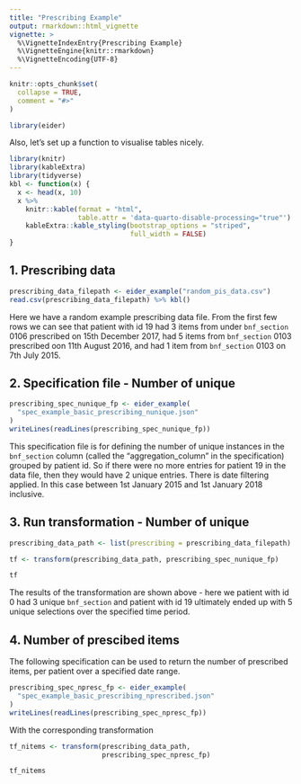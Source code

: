 ```yaml
---
title: "Prescribing Example"
output: rmarkdown::html_vignette
vignette: >
  %\VignetteIndexEntry{Prescribing Example}
  %\VignetteEngine{knitr::rmarkdown}
  %\VignetteEncoding{UTF-8}
---
```



```r
knitr::opts_chunk$set(
  collapse = TRUE,
  comment = "#>"
)
```

```r
library(eider)
```

Also, let's set up a function to visualise tables nicely.

```r
library(knitr)
library(kableExtra)
library(tidyverse)
kbl <- function(x) {
  x <- head(x, 10)
  x %>%
    knitr::kable(format = "html",
                 table.attr = 'data-quarto-disable-processing="true"') %>%
    kableExtra::kable_styling(bootstrap_options = "striped",
                              full_width = FALSE)
}
```

## 1. Prescribing data
```r
prescribing_data_filepath <- eider_example("random_pis_data.csv")
read.csv(prescribing_data_filepath) %>% kbl()
```
Here we have a random example prescribing data file. From the first few rows we can see that patient with id 19 had 3 items from under `bnf_section` 0106 prescribed on 15th December 2017, had 5 items from `bnf_section` 0103 prescribed oon 11th August 2016, and had 1 item from `bnf_section` 0103 on 7th July 2015.

## 2. Specification file - Number of unique
```r
prescribing_spec_nunique_fp <- eider_example(
  "spec_example_basic_prescribing_nunique.json"
)
writeLines(readLines(prescribing_spec_nunique_fp))
```
This specification file is for defining the number of unique instances in the `bnf_section` column (called the "aggregation_column" in the specification) grouped by patient id. So if there were no more entries for patient 19 in the data file, then they would have 2 unique entries.
There is date filtering applied. In this case between 1st January 2015 and 1st January 2018 inclusive. 

## 3. Run transformation - Number of unique
```r
prescribing_data_path <- list(prescribing = prescribing_data_filepath)

tf <- transform(prescribing_data_path, prescribing_spec_nunique_fp)

tf
```

The results of the transformation are shown above - here we patient with id 0 had 3 unique `bnf_section` and patient with id 19 ultimately ended up with 5 unique selections over the specified time period. 

## 4. Number of prescibed items
The following specification can be used to return the number of prescribed items, per patient over a specified date range.
```r
prescribing_spec_npresc_fp <- eider_example(
  "spec_example_basic_prescribing_nprescribed.json"
)
writeLines(readLines(prescribing_spec_npresc_fp))
```

With the corresponding transformation
```r
tf_nitems <- transform(prescribing_data_path,
                       prescribing_spec_npresc_fp)

tf_nitems
```


